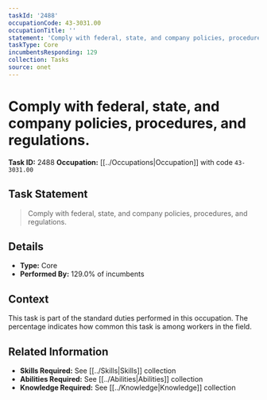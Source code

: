 ```yaml
---
taskId: '2488'
occupationCode: 43-3031.00
occupationTitle: ''
statement: 'Comply with federal, state, and company policies, procedures, and regulations.'
taskType: Core
incumbentsResponding: 129
collection: Tasks
source: onet
---
```

# Comply with federal, state, and company policies, procedures, and regulations.

**Task ID:** 2488
**Occupation:** [[../Occupations|Occupation]] with code `43-3031.00`

## Task Statement

> Comply with federal, state, and company policies, procedures, and regulations.

## Details

- **Type:** Core
- **Performed By:** 129.0% of incumbents

## Context

This task is part of the standard duties performed in this occupation. The percentage indicates how common this task is among workers in the field.

## Related Information

- **Skills Required:** See [[../Skills|Skills]] collection
- **Abilities Required:** See [[../Abilities|Abilities]] collection
- **Knowledge Required:** See [[../Knowledge|Knowledge]] collection
